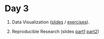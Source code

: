 # Day 3

1.  Data Visualization ([slides](https://htmlpreview.github.io/?https://github.com/USCbiostats/rbootcamp/blob/master/day3/data-viz/data_viz_slides.html) / [exercises](https://github.com/USCbiostats/rbootcamp/blob/master/day3/data-viz/exercises.Rmd)).

2.  Reproducible Research (slides [part1](https://htmlpreview.github.io/?https://github.com/USCbiostats/rbootcamp/blob/master/day3/reproducibility/01-intro.html) [part2](https://htmlpreview.github.io/?https://github.com/USCbiostats/rbootcamp/blob/master/day3/reproducibility/02-rmarkdown.html))
